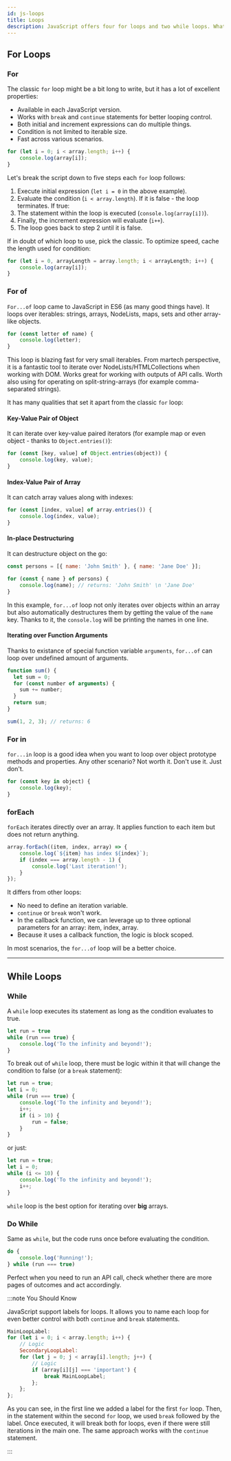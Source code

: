 ```yaml
---
id: js-loops
title: Loops
description: JavaScript offers four for loops and two while loops. What's the difference?
---
```



<LeadText content="JavaScript offers four for loops and two while loops. What's the difference?" />

## For Loops

### For

The classic `for` loop might be a bit long to write, but it has a lot of excellent properties:
- Available in each JavaScript version.
- Works with `break` and `continue` statements for better looping control.
- Both initial and increment expressions can do multiple things.
- Condition is not limited to iterable size.
- Fast across various scenarios.

```js {1} title="Example of for loop iterating over an array"
for (let i = 0; i < array.length; i++) {
    console.log(array[i]);
}
```

Let's break the script down to five steps each `for` loop follows:
1. Execute initial expression (`let i = 0` in the above example).
2. Evaluate the condition (`i < array.length`). If it is false - the loop terminates. If true:
3. The statement within the loop is executed (`console.log(array[i])`).
4. Finally, the increment expression will evaluate (`i++`).
5. The loop goes back to step 2 until it is false.

If in doubt of which loop to use, pick the classic. To optimize speed, cache the length used for condition:

```js {1} title="Initial expression assigns array.length to a variable to cache it"
for (let i = 0, arrayLength = array.length; i < arrayLength; i++) {
    console.log(array[i]);
}
```

### For of

`For...of` loop came to JavaScript in ES6 (as many good things have). It loops over iterables: strings, arrays, NodeLists, maps, sets and other array-like objects.

```js {1} title="Example of for...of loop iterating over letters of a string"
for (const letter of name) {
    console.log(letter);
}
```

This loop is blazing fast for very small iterables. From martech perspective, it is a fantastic tool to iterate over NodeLists/HTMLCollections when working with DOM. Works great for working with outputs of API calls. Worth also using for operating on split-string-arrays (for example comma-separated strings).

It has many qualities that set it apart from the classic `for` loop:

#### Key-Value Pair of Object

It can iterate over key-value paired iterators (for example map or even object - thanks to `Object.entries()`):

```js {1}
for (const [key, value] of Object.entries(object)) {
    console.log(key, value);
}
```

#### Index-Value Pair of Array

It can catch array values along with indexes:

```js {1}
for (const [index, value] of array.entries()) {
    console.log(index, value);
}
```

#### In-place Destructuring

It can destructure object on the go:

```js {3}
const persons = [{ name: 'John Smith' }, { name: 'Jane Doe' }];

for (const { name } of persons) {
    console.log(name); // returns: 'John Smith' \n 'Jane Doe'
}
```

In this example, `for...of` loop not only iterates over objects within an array but also automatically destructures them by getting the value of the `name` key. Thanks to it, the `console.log` will be printing the names in one line.

#### Iterating over Function Arguments

Thanks to existance of special function variable `arguments`, `for...of` can loop over undefined amount of arguments.

```js {3} title="Function will return sum of any number of integers provided thanks to for-of loop"
function sum() {
  let sum = 0;
  for (const number of arguments) {
    sum += number;
  }
  return sum;
}

sum(1, 2, 3); // returns: 6
```

### For in

`for...in` loop is a good idea when you want to loop over object prototype methods and properties. Any other scenario? Not worth it. Don't use it. Just don't.

```js {1}
for (const key in object) {
    console.log(key);
}
```

### forEach

`forEach` iterates directly over an array. It applies function to each item but does not return anything.

```js {1}
array.forEach((item, index, array) => {
    console.log(`${item} has index ${index}`);
    if (index === array.length - 1) {
        console.log('Last iteration!');
    }
});
```

It differs from other loops:
- No need to define an iteration variable.
- `continue` or `break` won't work.
- In the callback function, we can leverage up to three optional parameters for an array: item, index, array.
- Because it uses a callback function, the logic is block scoped.

In most scenarios, the `for...of` loop will be a better choice.

----

## While Loops

### While

A `while` loop executes its statement as long as the condition evaluates to true.

```js {2} title="Infinite while loop"
let run = true
while (run === true) {
    console.log('To the infinity and beyond!');
}
```

To break out of `while` loop, there must be logic within it that will change the condition to false (or a `break` statement):

```js {3}
let run = true;
let i = 0;
while (run === true) {
    console.log('To the infinity and beyond!');
    i++;
    if (i > 10) {
        run = false;
    }
}
```

or just:

```js {3} title="This loop has the same outcome as the one above"
let run = true;
let i = 0;
while (i <= 10) {
    console.log('To the infinity and beyond!');
    i++;
}
```

`while` loop is the best option for iterating over **big** arrays.

### Do While

Same as `while`, but the code runs once before evaluating the condition.

```js {1,3}
do {
    console.log('Running!');
} while (run === true)
```

Perfect when you need to run an API call, check whether there are more pages of outcomes and act accordingly.

:::note You Should Know

JavaScript support labels for loops. It allows you to name each loop for even better control with both `continue` and `break` statements.

```js {1,8} title="Labelled loop example using a nested for loops"
MainLoopLabel:
for (let i = 0; i < array.length; i++) {
    // Logic
    SecondaryLoopLabel:
    for (let j = 0; j < array[i].length; j++) {
        // Logic
        if (array[i][j] === 'important') {
            break MainLoopLabel;
        };
    };
};
```

As you can see, in the first line we added a label for the first `for` loop. Then, in the statement within the second `for` loop, we used `break` followed by the label. Once executed, it will break both for loops, even if there were still iterations in the main one. The same approach works with the `continue` statement.

:::